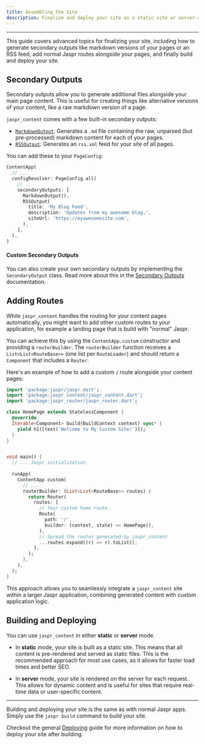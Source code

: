 ```yaml
---
title: Assembling the Site
description: Finalize and deploy your site as a static site or server-rendered app.
---
```


---

This guide covers advanced topics for finalizing your site, including how to generate secondary outputs like markdown versions of your pages or an RSS feed, add normal Jaspr routes alongside your pages, and finally build and deploy your site.

## Secondary Outputs

Secondary outputs allow you to generate additional files alongside your main page content. This is useful for creating things like alternative versions of your content, like a raw markdown version of a page.

`jaspr_content` comes with a few built-in secondary outputs:

- [`MarkdownOutput`](/content/concepts/secondary_outputs): Generates a `.md` file containing the raw, unparsed (but pre-processed) markdown content for each of your pages.
- [`RSSOutput`](/content/concepts/secondary_outputs): Generates an `rss.xml` feed for your site of all pages.

You can add these to your `PageConfig`:

```dart
ContentApp(
  // ...
  configResolver: PageConfig.all(
    // ...
    secondaryOutputs: [
      MarkdownOutput(),
      RSSOutput(
        title: 'My Blog Feed',
        description: 'Updates from my awesome blog.',
        siteUrl: 'https://myawesomesite.com',
      ),
    ],
  ),
)
```

#### Custom Secondary Outputs

You can also create your own secondary outputs by implementing the `SecondaryOutput` class. Read more about this in the [Secondary Outputs](/content/concepts/secondary_outputs) documentation.

## Adding Routes

While `jaspr_content` handles the routing for your content pages automatically, you might want to add other custom routes to your application, for example a landing page that is build with "normal" Jaspr.

You can achieve this by using the `ContentApp.custom` constructor and providing a `routerBuilder`. The `routerBuilder` function receives a `List<List<RouteBase>>` (one list per `RouteLoader`) and should return a `Component` that includes a `Router`.

Here's an example of how to add a custom `/` route alongside your content pages:

```dart
import 'package:jaspr/jaspr.dart';
import 'package:jaspr_content/jaspr_content.dart';
import 'package:jaspr_router/jaspr_router.dart';

class HomePage extends StatelessComponent {
  @override
  Iterable<Component> build(BuildContext context) sync* {
    yield h1([text('Welcome to My Custom Site!')]);
  }
}


void main() {
  // ... Jaspr initialization
  
  runApp(
    ContentApp.custom(
      // ...
      routerBuilder: (List<List<RouteBase>> routes) {
        return Router(
          routes: [
            // Your custom home route.
            Route(
              path: '/',
              builder: (context, state) => HomePage(),
            ),
            // Spread the routes generated by jaspr_content
            ...routes.expand((r) => r).toList(),
          ],
        );
      },
    ),
  );
}
```

This approach allows you to seamlessly integrate a `jaspr_content` site within a larger Jaspr application, combining generated content with custom application logic.

## Building and Deploying

You can use `jaspr_content` in either **static** or **server** mode. 

- In **static** mode, your site is built as a static site. This means that all content is pre-rendered and served as static files. This is the recommended approach for most use cases, as it allows for faster load times and better SEO.

- In **server** mode, your site is rendered on the server for each request. This allows for dynamic content and is useful for sites that require real-time data or user-specific content.

---

Building and deploying your site is the same as with normal Jaspr apps. Simply use the `jaspr build` command to build your site.

Checkout the general [Deploying](/concepts/deploying) guide for more information on how to deploy your site after building.

